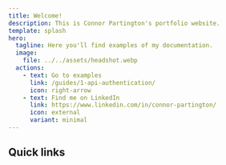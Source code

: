 ```yaml
---
title: Welcome!
description: This is Connor Partington's portfolio website.
template: splash
hero:
  tagline: Here you'll find examples of my documentation.
  image:
    file: ../../assets/headshot.webp
  actions:
    - text: Go to examples
      link: /guides/1-api-authentication/
      icon: right-arrow
    - text: Find me on LinkedIn
      link: https://www.linkedin.com/in/connor-partington/
      icon: external
      variant: minimal
---
```



## Quick links

<CardGrid>
	<LinkCard
		title="Examples"
		href="/guides/1-api-authentication/"
		description="View my range of technical writing examples."
	/>
	<LinkCard
		title="Templates"
		href="/templates/"
		description="View my templates for creating helpful content."
	/>
	<LinkCard
		title="Recommendations"
		href="/recommendations/1-jenna-swire"
		description="View recommendations people have given me."
	/>
</CardGrid>